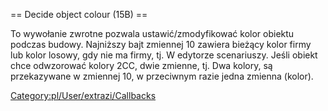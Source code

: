 <noinclude>{{pl/Development/NewGRF/inne strony|en=newgrf-specs.tt-wiki.net/wiki/Callback:_Decide_object_colour|pl=pl/Development/NewGRF/NFO Specs/Callback/Decide object colour}}
</noinclude>== Decide object colour (15B) ==

To wywołanie zwrotne pozwala ustawić/zmodyfikować kolor obiektu podczas budowy. Najniższy bajt zmiennej 10 zawiera bieżący kolor firmy lub kolor losowy, gdy nie ma firmy, tj. W edytorze scenariuszy. Jeśli obiekt chce odwzorować kolory 2CC, dwie zmienne, tj. Dwa kolory, są przekazywane w zmiennej 10, w przeciwnym razie jedna zmienna (kolor).
<!--[[Category:Callbacks]]-->[[Category:pl/User/extrazi/Callbacks]]